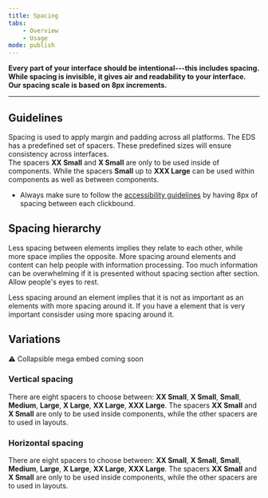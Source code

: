```yaml
---
title: Spacing
tabs:
    - Overview
    - Usage
mode: publish
---
```



**Every part of your interface should be intentional---this includes spacing. While spacing is invisible, it gives air and readability to your interface. Our spacing scale is based on 8px increments.**
<!--One to two sentences as an introduction to the component-->

***

## Guidelines
<!--List how to use it, sizes, widths, grid interactions, color allowances -->


Spacing is used to apply margin and padding across all platforms. 
The EDS has a predefined set of spacers. These predefined sizes will ensure consistency across interfaces.  
The spacers **XX Small** and **X Small** are only to be used inside of components. 
While the spacers **Small** up to **XXX Large** can be used within components as well as between components.

- Always make sure to follow the [accessibility guidelines](link) by having 8px of spacing between each clickbound. 


## Spacing hierarchy

Less spacing between elements implies they relate to each other, while more space implies the opposite. 
More spacing around elements and content can help people with information processing. 
Too much information can be overwhelming if it is presented without spacing section after section. Allow people's eyes to rest. 

Less spacing around an element implies that it is not as important as an elements with more spacing around it. 
If you have a element that is very important consisder using more spacing around it. 


## Variations 


:warning: Collapsible mega embed coming soon


<!--One ### heading per frame in Figma, explaining each component in that frame. One 'content' section per variation if needed -->


### Vertical spacing


There are eight spacers to choose between: **XX Small**, **X Small**, **Small**, **Medium**, **Large**, **X Large**, **XX Large**, **XXX Large**. The spacers **XX Small** and **X Small** are only to be used inside components, while the other spacers are to used in layouts. 


### Horizontal spacing


There are eight spacers to choose between: **XX Small**, **X Small**, **Small**, **Medium**, **Large**, **X Large**, **XX Large**, **XXX Large**. The spacers **XX Small** and **X Small** are only to be used inside components, while the other spacers are to used in layouts.
